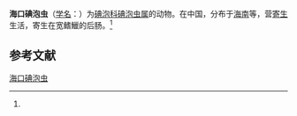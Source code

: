 {{Speciesbox
| name = 海口碘泡虫
| status = 
| status_system = 
| image = 
| genus = Myxobolus
| species = haikowensis
| authority = (Chen et Ma, 1998)<ref name='id9387'>{{cite web| url =http://www.bioinfo.cn/db05/BjdwSpecies.php?action=view&id=9387| title =海口碘泡虫| work =《中国动物物种编目数据库》| publisher =中国科学院微生物研究所| author =中国科学院动物研究所| accessdate =2009-04-16| deadurl =yes| archiveurl =https://web.archive.org/web/20160305102400/http://www.bioinfo.cn/db05/BjdwSpecies.php?action=view&id=9387| archivedate =2016-03-05}}</ref>
}}

'''海口碘泡虫'''（[[学名|学名]]：{{lang|la|''Myxobolus haikowensis''}}）为[[碘泡科|碘泡科]][[碘泡虫属|碘泡虫属]]的动物。在中国，分布于[[海南|海南]]等，营[[寄生|寄生]]生活，寄生在宽鳍鱲的后肠。<ref name='id9387'/>

== 参考文献 ==
{{reflist}}

{{Wikispecies|Myxobolus haikowensis}}
{{Taxonbar|from=Q11150385}}

[[Category:碘泡虫属|海口碘泡虫]]


{{Cnidarian-stub}}